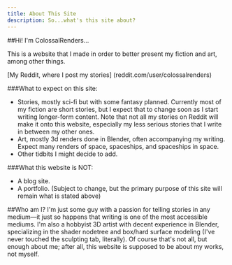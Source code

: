 ```yaml
---
title: About This Site
description: So...what's this site about?
---
```


##Hi! I'm ColossalRenders... 

This is a website that I made in order to better present my fiction and art, among other things. 

[My Reddit, where I post my stories] (reddit.com/user/colossalrenders)

###What to expect on this site: 
 - Stories, mostly sci-fi but with some fantasy planned. Currently most of my fiction are short stories, but I expect that to change soon as I start writing longer-form content. Note that not all my stories on Reddit will make it onto this website, especially my less serious stories that I write in between my other ones. 
 - Art, mostly 3d renders done in Blender, often accompanying my writing. Expect many renders of space, spaceships, and spaceships in space. 
 - Other tidbits I might decide to add. 

###What this website is NOT: 
 - A blog site. 
 - A portfolio. (Subject to change, but the primary purpose of this site will remain what is stated above)

##Who am I? 
I'm just some guy with a passion for telling stories in any medium—it just so happens that writing is one of the most accessible mediums. I'm also a hobbyist 3D artist with decent experience in Blender, specializing in the shader nodetree and box/hard surface modeling (I've never touched the sculpting tab, literally). Of course that's not all, but enough about me; after all, this website is supposed to be about my works, not myself. 